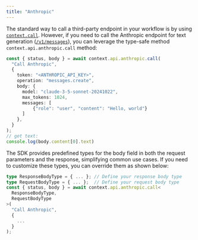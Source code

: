```yaml
---
title: "Anthropic"
---
```

The standard way to call a third-party endpoint in your workflow is by using [`context.call`](/workflow/basics/context#context-call).
However, if you need to call the Anthropic endpoint for text generation ([`/v1/messages`](https://docs.anthropic.com/en/api/messages)), you can leverage the type-safe method `context.api.anthropic.call` method:
```ts
const { status, body } = await context.api.anthropic.call(
  "Call Anthropic",
  {
    token: "<ANTHROPIC_API_KEY>",
    operation: "messages.create",
    body: {
      model: "claude-3-5-sonnet-20241022",
      max_tokens: 1024,
      messages: [
          {"role": "user", "content": "Hello, world"}
      ]
    },
  }
);
// get text:
console.log(body.content[0].text)
```
The SDK provides predefined types for the body field in both the request parameters and the response, simplifying common use cases. If you need to customize these types, you can override them as shown below:
```ts
type ResponseBodyType = { ... }; // Define your response body type
type RequestBodyType = { ... };  // Define your request body type
const { status, body } = await context.api.anthropic.call<
  ResponseBodyType,
  RequestBodyType
>(
  "Call Anthropic",
  {
    ...
  }
);
```